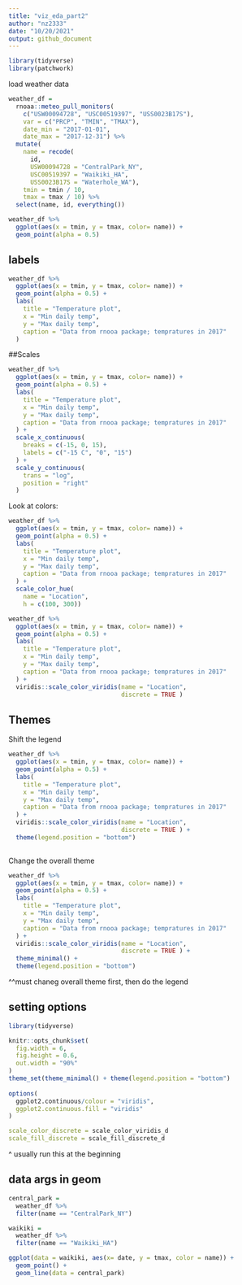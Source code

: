 ```yaml
---
title: "viz_eda_part2"
author: "nz2333"
date: "10/20/2021"
output: github_document
---
```


```r
library(tidyverse)
library(patchwork)
```

load weather data
```r
weather_df = 
  rnoaa::meteo_pull_monitors(
    c("USW00094728", "USC00519397", "USS0023B17S"),
    var = c("PRCP", "TMIN", "TMAX"), 
    date_min = "2017-01-01",
    date_max = "2017-12-31") %>%
  mutate(
    name = recode(
      id, 
      USW00094728 = "CentralPark_NY", 
      USC00519397 = "Waikiki_HA",
      USS0023B17S = "Waterhole_WA"),
    tmin = tmin / 10,
    tmax = tmax / 10) %>%
  select(name, id, everything())
```

```r
weather_df %>%
  ggplot(aes(x = tmin, y = tmax, color= name)) +
  geom_point(alpha = 0.5)
```

## labels
```r
weather_df %>%
  ggplot(aes(x = tmin, y = tmax, color= name)) +
  geom_point(alpha = 0.5) +
  labs(
    title = "Temperature plot",
    x = "Min daily temp",
    y = "Max daily temp", 
    caption = "Data from rnooa package; tempratures in 2017"
  )
```

##Scales
```r
weather_df %>%
  ggplot(aes(x = tmin, y = tmax, color= name)) +
  geom_point(alpha = 0.5) +
  labs(
    title = "Temperature plot",
    x = "Min daily temp",
    y = "Max daily temp", 
    caption = "Data from rnooa package; tempratures in 2017"
  ) +
  scale_x_continuous(
    breaks = c(-15, 0, 15), 
    labels = c("-15 C", "0", "15")
  ) +
  scale_y_continuous(
    trans = "log",
    position = "right"
  )
```

Look at colors:
```r
weather_df %>%
  ggplot(aes(x = tmin, y = tmax, color= name)) +
  geom_point(alpha = 0.5) +
  labs(
    title = "Temperature plot",
    x = "Min daily temp",
    y = "Max daily temp", 
    caption = "Data from rnooa package; tempratures in 2017"
  ) +
  scale_color_hue(
    name = "Location", 
    h = c(100, 300))
```

```r
weather_df %>%
  ggplot(aes(x = tmin, y = tmax, color= name)) +
  geom_point(alpha = 0.5) +
  labs(
    title = "Temperature plot",
    x = "Min daily temp",
    y = "Max daily temp", 
    caption = "Data from rnooa package; tempratures in 2017"
  ) +
  viridis::scale_color_viridis(name = "Location",
                               discrete = TRUE )
```

## Themes

Shift the legend
```r
weather_df %>%
  ggplot(aes(x = tmin, y = tmax, color= name)) +
  geom_point(alpha = 0.5) +
  labs(
    title = "Temperature plot",
    x = "Min daily temp",
    y = "Max daily temp", 
    caption = "Data from rnooa package; tempratures in 2017"
  ) +
  viridis::scale_color_viridis(name = "Location",
                               discrete = TRUE ) +
  theme(legend.position = "bottom")
  
```
 Change the overall theme
```r
weather_df %>%
  ggplot(aes(x = tmin, y = tmax, color= name)) +
  geom_point(alpha = 0.5) +
  labs(
    title = "Temperature plot",
    x = "Min daily temp",
    y = "Max daily temp", 
    caption = "Data from rnooa package; tempratures in 2017"
  ) +
  viridis::scale_color_viridis(name = "Location",
                               discrete = TRUE ) +
  theme_minimal() +
  theme(legend.position = "bottom") 
```
^^must chaneg overall theme first, then do the legend



## setting options
```r
library(tidyverse)

knitr::opts_chunk$set(
  fig.width = 6,
  fig.height = 0.6, 
  out.width = "90%"
)
theme_set(theme_minimal() + theme(legend.position = "bottom")
          
options(
  ggplot2.continuous/colour = "viridis", 
  ggplot2.continuous.fill = "viridis"
)

scale_color_discrete = scale_color_viridis_d
scale_fill_discrete = scale_fill_discrete_d
```
^ usually run this at the beginning


## data args in geom

```r
central_park = 
  weather_df %>%
  filter(name == "CentralPark_NY")

waikiki = 
  weather_df %>%
  filter(name == "Waikiki_HA")

ggplot(data = waikiki, aes(x= date, y = tmax, color = name)) +
  geom_point() +
  geom_line(data = central_park)
```

